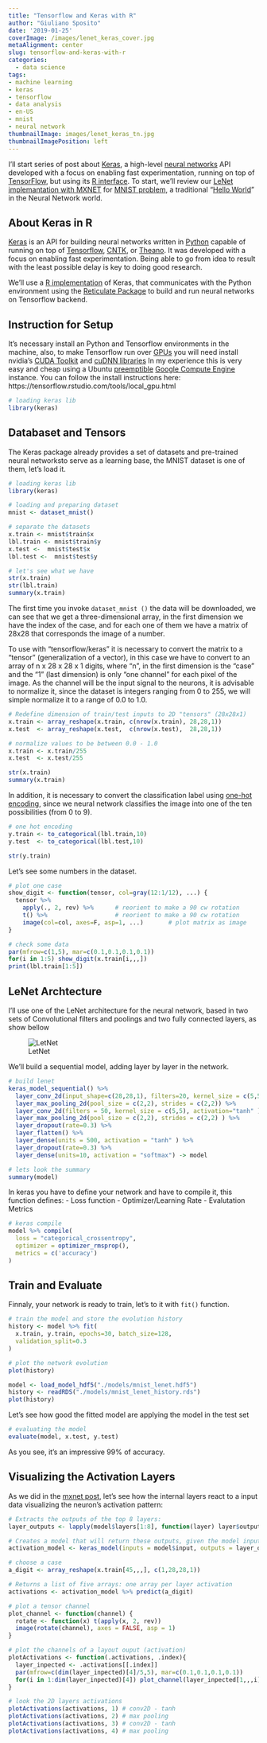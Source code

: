 ```yaml
---
title: "Tensorflow and Keras with R"
author: "Giuliano Sposito"
date: '2019-01-25'
coverImage: /images/lenet_keras_cover.jpg
metaAlignment: center
slug: tensorflow-and-keras-with-r
categories:
  - data science
tags:
- machine learning
- keras
- tensorflow
- data analysis
- en-US
- mnist
- neural network
thumbnailImage: images/lenet_keras_tn.jpg
thumbnailImagePosition: left
---
```


I'll start series of post about [Keras](https://keras.io/), a high-level [neural networks](https://en.wikipedia.org/wiki/Artificial_neural_network) API developed with a focus on enabling fast experimentation, running on top of [TensorFlow](https://www.tensorflow.org), but using its [R interface](https://keras.rstudio.com/). To start, we'll review our [LeNet implemantation with MXNET](https://yetanotheriteration.netlify.com/2018/01/implementing-lenet-with-mxnet-in-r/) for [MNIST problem](http://yann.lecun.com/exdb/mnist/), a traditional "[Hello World](https://en.wikipedia.org/wiki/%22Hello,_World!%22_program)" in the Neural Network world.


<!--more-->


## About Keras in R

[Keras](https://keras.io/) is an API for building neural networks written in [Python](https://www.python.org/) capable of running on top of [Tensorflow](https://www.tensorflow.org), [CNTK](https://github.com/Microsoft/cntk), or [Theano](https://github.com/Theano/Theano). It was developed with a focus on enabling fast experimentation. Being able to go from idea to result with the least possible delay is key to doing good research.

We'll use a [R implementation](https://keras.rstudio.com/) of Keras, that communicates with the Python environment using the [Reticulate Package](https://rstudio.github.io/reticulate/) to build and run neural networks on Tensorflow backend.


## Instruction for Setup

It's necessary install an Python and Tensorflow environments in the machine, also, to make Tensorflow run over [GPUs](https://en.wikipedia.org/wiki/Graphics_processing_unit) you will need install nvidia's [CUDA Toolkit](https://developer.nvidia.com/cuda-zone) and [cuDNN libraries](https://developer.nvidia.com/cudnn) In my experience this is very easy and cheap using a Ubuntu [preemptible](https://cloud.google.com/compute/docs/instances/preemptible) [Google Compute Engine](https://cloud.google.com/) instance. You can follow the install instructions here: https://tensorflow.rstudio.com/tools/local_gpu.html

```r
# loading keras lib
library(keras)
```
## Databaset and Tensors

The Keras package already provides a set of datasets and pre-trained neural networksto serve as a learning base, the MNIST dataset is one of them, let's load it.


```r

# loading keras lib
library(keras)

# loading and preparing dataset
mnist <- dataset_mnist() 

# separate the datasets
x.train <- mnist$train$x
lbl.train <- mnist$train$y
x.test <-  mnist$test$x
lbl.test <-  mnist$test$y

# let's see what we have
str(x.train)
str(lbl.train)
summary(x.train)

```


The first time you invoke `dataset_mnist ()` the data will be downloaded, we can see that we get a three-dimensional array, in the first dimension we have the index of the case, and for each one of them we have a matrix of 28x28 that corresponds the image of a number.

To use with "tensorflow/keras" it is necessary to convert the matrix to a "tensor" (generalization of a vector), in this case we have to convert to an array of n x 28 x 28 x 1 digits, where "n", in the first dimension is the "case" and the "1" (last dimension) is only "one channel" for each pixel of the image. As the channel will be the input signal to the neurons, it is advisable to normalize it, since the dataset is integers ranging from 0 to 255, we will simple normalize it to a range of 0.0 to 1.0.

```r

# Redefine dimension of train/test inputs to 2D "tensors" (28x28x1)
x.train <- array_reshape(x.train, c(nrow(x.train), 28,28,1))
x.test  <- array_reshape(x.test,  c(nrow(x.test),  28,28,1))

# normalize values to be between 0.0 - 1.0
x.train <- x.train/255
x.test  <- x.test/255

str(x.train)
summary(x.train)

```


In addition, it is necessary to convert the classification label using [one-hot encoding](https://machinelearningmastery.com/why-one-hot-encode-data-in-machine-learning/), since we neural network classifies the image into one of the ten possibilities (from 0 to 9).


```r

# one hot encoding
y.train <- to_categorical(lbl.train,10)
y.test  <- to_categorical(lbl.test,10)

str(y.train)

```

Let's see some numbers in the dataset.

```r

# plot one case
show_digit <- function(tensor, col=gray(12:1/12), ...) {
  tensor %>% 
    apply(., 2, rev) %>%      # reorient to make a 90 cw rotation
    t() %>%                   # reorient to make a 90 cw rotation
    image(col=col, axes=F, asp=1, ...)       # plot matrix as image
}

# check some data
par(mfrow=c(1,5), mar=c(0.1,0.1,0.1,0.1))
for(i in 1:5) show_digit(x.train[i,,,])
print(lbl.train[1:5])

```


## LeNet Archtecture

I'll use one of the LeNet architecture for the neural network, based in two sets of Convolutional filters and poolings and two fully connected layers, as show bellow

![LetNet](https://www.pyimagesearch.com/wp-content/uploads/2016/06/lenet_architecture.png)

We'll build a sequential model, adding layer by layer in the network.

```r
# build lenet
keras_model_sequential() %>% 
  layer_conv_2d(input_shape=c(28,28,1), filters=20, kernel_size = c(5,5), activation = "tanh") %>% 
  layer_max_pooling_2d(pool_size = c(2,2), strides = c(2,2)) %>% 
  layer_conv_2d(filters = 50, kernel_size = c(5,5), activation="tanh" ) %>% 
  layer_max_pooling_2d(pool_size = c(2,2), strides = c(2,2) ) %>% 
  layer_dropout(rate=0.3) %>% 
  layer_flatten() %>% 
  layer_dense(units = 500, activation = "tanh" ) %>% 
  layer_dropout(rate=0.3) %>% 
  layer_dense(units=10, activation = "softmax") -> model

# lets look the summary
summary(model)
```

In keras you have to define your network and have to compile it, this function defines:
- Loss function
- Optimizer/Learning Rate
- Evalutation Metrics

```r
# keras compile
model %>% compile(
  loss = "categorical_crossentropy",
  optimizer = optimizer_rmsprop(),
  metrics = c('accuracy')
)

```

## Train and Evaluate

Finnaly, your network is ready to train, let's to it with `fit()` function.

```r

# train the model and store the evolution history
history <- model %>% fit(
  x.train, y.train, epochs=30, batch_size=128,
  validation_split=0.3
)

# plot the network evolution
plot(history)
```

```r
model <- load_model_hdf5("./models/mnist_lenet.hdf5")
history <- readRDS("./models/mnist_lenet_history.rds")
plot(history)
```

Let's see how good the fitted model are applying the model in the test set

```r

# evaluating the model
evaluate(model, x.test, y.test)

```

As you see, it's an impressive 99% of accuracy.

## Visualizing the Activation Layers

As we did in the [mxnet post](https://yetanotheriteration.netlify.com/2018/01/implementing-lenet-with-mxnet-in-r/), let's see how the internal layers react to a input data visualizing the neuron's activation pattern:

```r
# Extracts the outputs of the top 8 layers:
layer_outputs <- lapply(model$layers[1:8], function(layer) layer$output)

# Creates a model that will return these outputs, given the model input:
activation_model <- keras_model(inputs = model$input, outputs = layer_outputs)

# choose a case
a_digit <- array_reshape(x.train[45,,,], c(1,28,28,1))

# Returns a list of five arrays: one array per layer activation
activations <- activation_model %>% predict(a_digit)

# plot a tensor channel
plot_channel <- function(channel) {
  rotate <- function(x) t(apply(x, 2, rev))
  image(rotate(channel), axes = FALSE, asp = 1)
}

# plot the channels of a layout ouput (activation)
plotActivations <- function(.activations, .index){
  layer_inpected <- .activations[[.index]]
  par(mfrow=c(dim(layer_inpected)[4]/5,5), mar=c(0.1,0.1,0.1,0.1))
  for(i in 1:dim(layer_inpected)[4]) plot_channel(layer_inpected[1,,,i])
}

# look the 2D layers activations
plotActivations(activations, 1) # conv2D - tanh
plotActivations(activations, 2) # max pooling
plotActivations(activations, 3) # conv2D - tanh
plotActivations(activations, 4) # max pooling

```

